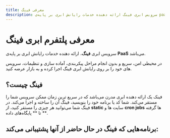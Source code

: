 ```yaml
---
title: معرفی فینگ
description: سرویس ابری فینگ ارائه دهنده خدمات رایانش ابری بر پایه‌ی paas می‌باشد
---
```



# معرفی پلتفرم ابری فینگ

سرویس ابری **فینگ**، ارائه دهنده خدمات رایانش ابری بر پایه‌ی **PaaS** می‌باشد. 

در محیطی امن، سریع و بدون انجام مراحل پیکربندی، آماده سازی و تنظیمات، سرویس های خود را بر روی رایانش ابری فینگ اجرا کرده و به بازار عرضه کنید.

## فینگ چیست؟

فینک یک ارائه دهنده ابری مدرن می‌باشد که در سریع ترین زمان ممکن سرویس شما را مستقر می‌کند.
شما کد یا برنامه خود را بنویسید، فینگ آن را ساخته و اجرا می‌کند.
در فینگ شما می‌توانید هر چیزی را مستقر کنید، از **static** سایت ها و **cron jobs** ها گرفته تا ** پایگاه‌های داده **.

## برنامه‌هایی که فینگ در حال حاضر از آنها پشتیبانی می‌کند:

<Catalog>
  <AppCatalog platform="node" title="NodeJS" href="/platform/node" />
  <AppCatalog platform="static" title="Static" href="/platform/static" />
  <AppCatalog platform="react" title="React" href="/platform/react" />
  <AppCatalog platform="next" title="Next.js" href="/platform/next" />
  <AppCatalog platform="nuxt" title="Nuxt.js" href="/platform/nuxt" />
  <AppCatalog platform="vue" title="Vue" href="/platform/vue" />
  <AppCatalog platform="gatsby" title="Gatsby" href="/platform/gatsby" />
  <AppCatalog platform="flask" title="Flask" href="/platform/flask" />
  <AppCatalog platform="docker" title="Docker" href="/platform/docker" />
</Catalog>
